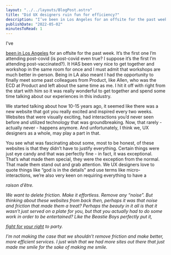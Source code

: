 ```yaml
---
layout: "../../layouts/BlogPost.astro"
title: "Did UX designers ruin fun for efficiency?"
description: "I’ve been in Los Angeles for an offsite for the past week. It’s the first one I’m attending post-covid (is post-covid even true? I suppose it’s the first I’m attending post-vaccinated?). It HAS been very nice to get together and workshop in the same room for once and I must admit that workshops are much better in-person. Being in LA also meant I had the opportunity to finally meet some past colleagues from Product, like Allen, who was the ECD at Product and left about the same time as me. I hit "
publishDate: "2022-05-02"
minutesToRead: 1
---
```


<p>I’ve </p>
<a href="https://www.instagram.com/p/Cc-3FbrMAFi/?utm_source="ig_web_copy_link"">been in Los Angeles</a>
 for an offsite for the past week. It’s the first one I’m attending post-covid (is post-covid even true? I suppose it’s the first I’m attending post-vaccinated?). It HAS been very nice to get together and workshop in the same room for once and I must admit that workshops are much better in-person. Being in LA also meant I had the opportunity to finally meet some past colleagues from Product, like Allen, who was the ECD at Product and left about the same time as me. I hit it off with right from the start with him so it was really wonderful to get together and spend some time talking about our experiences in this industry.</p>
<p>We started talking about how 10-15 years ago, it seemed like there was a new website that got you really excited and inspired every two weeks. Websites that were visually exciting, had interactions you’d never seen before and utilized technology that was groundbreaking. Now, that rarely - actually never - happens anymore. And unfortunately, I think we, UX designers as a whole, may play a part in that.</p>
<p>You see what was fascinating about some, most to be honest, of these websites is that they didn’t have to justify everything. Certain things were just eye candy and that was perfectly fine - in fact, it was exceptional. That’s what made them special, they were the exception from the normal. That made them stand out and grab attention. We UX designers love to quote things like “god is in the details” and use terms like micro-interactions, we’re also very keen on requiring everything to have a </p>
<em>raison d’être. 
<p>We want to delete friction. Make it effortless. Remove any “noise”. But thinking about these websites from back then, perhaps it was that noise and friction that made them a treat? Perhaps the beauty in it all is that it wasn’t just served on a plate for you, but that you actually had to do some work in order to be entertained? Like the Beastie Boys perfectly put it, </p>
<a href="https://www.youtube.com/watch?v="ClLCqZin9HY"&ref="antonsten".com">fight for your right</a>
 to party.</p>
<p>I’m not making the case that we shouldn’t remove friction and make better, more efficient services. I just wish that we had more sites out there that just made me smile for the sake of making me smile.</p>

